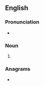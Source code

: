 ==English==

===Pronunciation===
* {{rhymes|en|iːnz}}

===Noun===
{{head|en|noun form}}

# {{plural of|en|latrine}}

===Anagrams===
* {{anagrams|en|a=aeilnrst|Latiners|art lines|entrails|larnites|ratlines|retinals|slantier|trainels|trenails}}